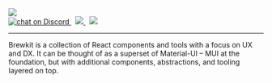 

<Meta title="Documentation/Intro" />


<div style={{ margin: '0 auto', maxWidth: '600px', color: 'white', textAlign: 'center' }}>
    <img
        style={{ width: '75%', margin: '0 auto 2em auto' }}
        src={logo}
    />
    <br />
    <a href="https://discord.gg/G9MrfN">
        <img src="https://img.shields.io/discord/680131581066871038?logo=discord" alt="chat on Discord" />
    </a>&nbsp;
    <a href="https://github.com/brewkit/brewkit-ui/blob/master/LICENSE">
        <img src="https://img.shields.io/badge/license-MIT-blue.svg" />
    </a>&nbsp;
    <a href="https://github.com/storybookjs/storybook">
        <img src="https://cdn.jsdelivr.net/gh/storybookjs/brand@master/badge/badge-storybook.svg" />
    </a>

  ---

  Brewkit is a collection of React components and tools with a focus on UX and DX. It can be thought of as
  a superset of Material-UI – MUI at the foundation, but with additional components, abstractions, and tooling layered on top.
</div>
